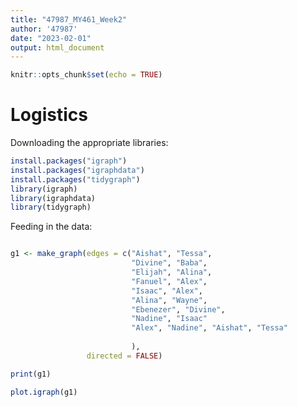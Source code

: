 ```yaml
---
title: "47987_MY461_Week2"
author: '47987'
date: "2023-02-01"
output: html_document
---
```


```r
knitr::opts_chunk$set(echo = TRUE)
```

# Logistics

Downloading the appropriate libraries:
```r
install.packages("igraph")
install.packages("igraphdata")
install.packages("tidygraph")
library(igraph)
library(igraphdata)
library(tidygraph)
```

Feeding in the data:
```r

```

```r
g1 <- make_graph(edges = c("Aishat", "Tessa",
                           "Divine", "Baba",
                           "Elijah", "Alina",
                           "Fanuel", "Alex",
                           "Isaac", "Alex",
                           "Alina", "Wayne",
                           "Ebenezer", "Divine",
                           "Nadine", "Isaac"
                           "Alex", "Nadine", "Aishat", "Tessa"
                           
                           ),
                 directed = FALSE)

print(g1)
```

```r
plot.igraph(g1)
```

```r

```


